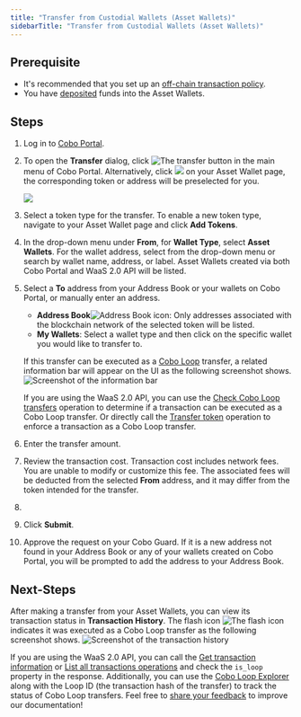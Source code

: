 ```yaml
---
title: "Transfer from Custodial Wallets (Asset Wallets)"
sidebarTitle: "Transfer from Custodial Wallets (Asset Wallets)"
---
```



## Prerequisite

- It's recommended that you set up an [off-chain transaction policy](/en/portal/risk-controls/off-chain-tx-set-transfer).
- You have [deposited](/en/portal/custodial-wallets/transfers) funds into the Asset Wallets.

## Steps

1. Log in to [Cobo Portal](https://portal.cobo.com/login).

2. To open the **Transfer** dialog, click <img src="/en/images/transfers/transfer-button.svg" className="icon" alt="The transfer button" /> in the main menu of Cobo Portal. Alternatively, click <img src="/en/images/custodial-wallet/withdraw-icon.png" className="icon"/> on your Asset Wallet page, the corresponding token or address will be preselected for you.

    <img src="/en/images/transfers/transfer-button-location.png" className="screenshot_modal"/>

3. Select a token type for the transfer. To enable a new token type, navigate to your Asset Wallet page and click **Add Tokens**.
4. In the drop-down menu under **From**, for **Wallet Type**, select **Asset Wallets**. For the wallet address, select from the drop-down menu or search by wallet name, address, or label. Asset Wallets created via both Cobo Portal and WaaS 2.0 API will be listed.
5. Select a **To** address from your Address Book or your wallets on Cobo Portal, or manually enter an address.
    
    - **Address Book**<img src="/en/images/common/icon_address_book.svg" className="icon" alt="Address Book icon" />: Only addresses associated with the blockchain network of the selected token will be listed.
    - **My Wallets**: Select a wallet type and then click on the specific wallet you would like to transfer to.

    If this transfer can be executed as a [Cobo Loop](/en/portal/custodial-wallets/cobo-loop) transfer, a related information bar will appear on the UI as the following screenshot shows.
    <img src="/en/images/transfers/loop_info_bar.png" className="screenshot_full_screen" alt="Screenshot of the information bar" />

    <Info>If you are using the WaaS 2.0 API, you can use the [Check Cobo Loop transfers](https://www.cobo.com/developers/v2/api-references/transactions/check-loop-transfers) operation to determine if a transaction can be executed as a Cobo Loop transfer. Or directly call the [Transfer token](https://www.cobo.com/developers/v2/api-references/transactions/transfer-token) operation to enforce a transaction as a Cobo Loop transfer.</Info>

6. Enter the transfer amount.
7. Review the transaction cost. Transaction cost includes network fees. You are unable to modify or customize this fee. The associated fees will be deducted from the selected **From** address, and it may differ from the token intended for the transfer.
8. <MySnippet />
9. Click **Submit**.
10. Approve the request on your Cobo Guard. If it is a new address not found in your Address Book or any of your wallets created on Cobo Portal, you will be prompted to add the address to your Address Book.

## Next-Steps

After making a transfer from your Asset Wallets, you can view its transaction status in **Transaction History**. The flash icon <img src="/en/images/custodial-wallet/icon_loop.png" className="icon" alt="The flash icon" /> indicates it was executed as a Cobo Loop transfer as the following screenshot shows.
<img src="/en/images/transfers/loop_history.png" className="screenshot_full_screen" alt="Screenshot of the transaction history" />

If you are using the WaaS 2.0 API, you can call the [Get transaction information](https://www.cobo.com/developers/v2/api-references/transactions/get-transaction-information) or [List all transactions operations](https://www.cobo.com/developers/v2/api-references/transactions/list-all-transactions) and check the `is_loop` property in the response. 
Additionally, you can use the [Cobo Loop Explorer](https://loop.top/) along with the Loop ID (the transaction hash of the transfer) to track the status of Cobo Loop transfers.
<Tip>Feel free to [share your feedback](https://forms.zohopublic.com/cobo/form/DocumentFeedbackForm/formperma/QvLOhxJv1_JMsJ-1dleZ8Itb_7rzN-LtgvsDdxosoVI?referrername=manuals) to improve our documentation!</Tip>